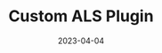 ---
title: 'Custom ALS Plugin'
date: '2023-04-04'
tags: ['unreal engine', 'als', 'game', 'C++']
draft: true
summary: 'Custom ALS Unreal Engine Plugin'
---